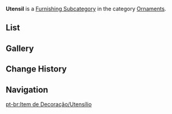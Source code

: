 {{Terminology Infobox
|title        = Utensil
|image        = Icon Housing Ornaments Utensil.png
|type         = Item Groups
|type2        = Furnishing Subcategories
|type3        = Interior Furnishings
|type4        = Ornaments
}}
'''Utensil''' is a [[Furnishing Subcategory]] in the category [[Ornaments]].

==List==
{{Furnishings by Category Table|Ornaments Utensil|nocategory=1|version=1}}

==Gallery==
{{Furnishings by Category Gallery|Ornaments Utensil}}

==Change History==
{{Change History|1.5}}

==Navigation==
{{Furnishing Navbox|interior}}

[[Category:Ornaments Utensil| ]]

[[pt-br:Item de Decoração/Utensílio]]
